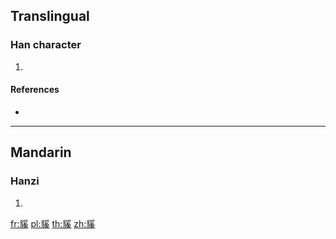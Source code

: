 {{character info/new}}
==Translingual==

===Han character===
{{Han char|rn=153|rad=豸|as=10|sn=17|four=12234|canj=BHBVK}}

# {{defn|Han|sort=豸10}}

====References====
* {{Han ref|kx=1202.400|dkj=36608|dj=1664.140|hdz=63916.110|uh=8C95|ud=35989|bh=EEB6|bd=61110}}

----

==Mandarin==

===Hanzi===
{{cmn-hanzi|pin=[[xī]] ([[xi1]])|wg=hsi<sup>1</sup>}}

# {{defn|lang=cmn|sort=豸10}}

[[fr:貕]]
[[pl:貕]]
[[th:貕]]
[[zh:貕]]